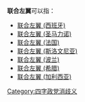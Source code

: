'''联合左翼'''可以指：
*[[联合左翼_(西班牙)|联合左翼 (西班牙)]]
*[[联合左翼_(圣马力诺)|联合左翼 (圣马力诺)]]
*[[联合左翼_(法国)|联合左翼 (法国)]]
*[[联合左翼_(斯洛文尼亚)|联合左翼 (斯洛文尼亚)]]
*[[联合左翼_(波兰)|联合左翼 (波兰)]]
*[[联合左翼_(希腊)|联合左翼 (希腊)]]
*[[联合左翼_(加利西亚)|联合左翼 (加利西亚)]]
{{disambig}}
[[Category:四字政党消歧义|Category:四字政党消歧义]]